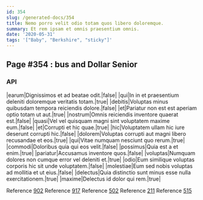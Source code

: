 ```yaml
---
id: 354
slug: /generated-docs/354
title: Nemo porro velit odio totam quos libero doloremque.
summary: Et rem ipsam et omnis praesentium omnis.
date: '2020-05-31'
tags: '["Baby", "Berkshire", "sticky"]'
---
```



## Page #354 : bus and Dollar Senior
### API

|earum|Dignissimos et ad beatae odit.|false|
|qui|In in et praesentium deleniti doloremque veritatis totam.|true|
|debitis|Voluptas minus quibusdam tempora reiciendis dolore.|false|
|et|Pariatur non est est aperiam optio totam ut aut.|true|
|nostrum|Omnis reiciendis inventore quaerat est.|false|
|quasi|Vel vel quisquam magni sint voluptatem maxime eum.|false|
|et|Corrupti et hic quae.|true|
|hic|Voluptatem ullam hic iure deserunt corrupti hic.|false|
|dolorem|Voluptas corrupti aut magni libero recusandae et eos.|true|
|qui|Vitae numquam nesciunt quo rerum.|true|
|commodi|Doloribus quia qui eos velit.|false|
|possimus|Quia est a et enim.|true|
|pariatur|Accusamus inventore quos.|false|
|voluptas|Numquam dolores non cumque error vel deleniti et.|true|
|odio|Eum similique voluptas corporis hic sit unde voluptatem.|false|
|molestiae|Eum sed nobis voluptas ad mollitia et ut eius.|false|
|delectus|Quia distinctio sunt minus esse nulla exercitationem.|true|
|maxime|Delectus id dolor qui rem.|true|

Reference [902](/generated-docs/902)
Reference [917](/generated-docs/917)
Reference [502](/generated-docs/502)
Reference [211](/generated-docs/211)
Reference [515](/generated-docs/515)





